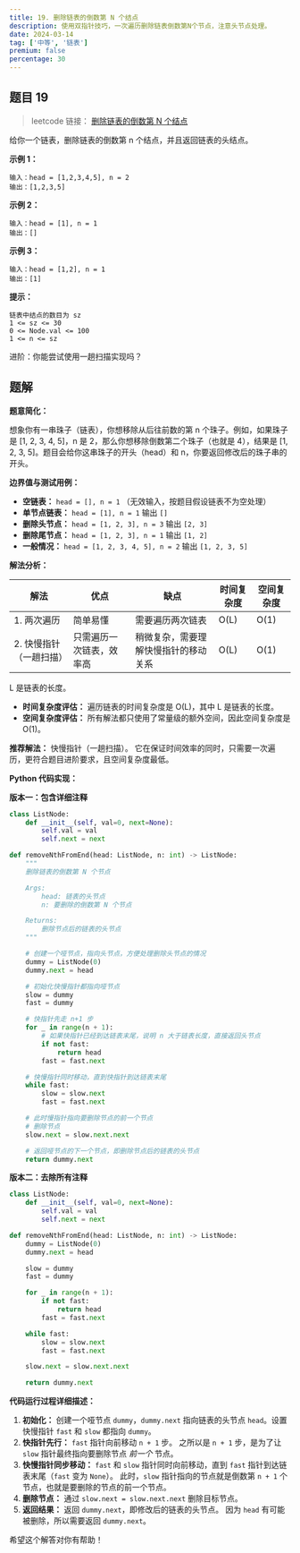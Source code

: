 ```yaml
---
title: 19. 删除链表的倒数第 N 个结点
description: 使用双指针技巧，一次遍历删除链表倒数第N个节点，注意头节点处理。
date: 2024-03-14
tag: ['中等', '链表']
premium: false
percentage: 30
---
```


## 题目 19

> leetcode 链接： [删除链表的倒数第 N 个结点](https://leetcode.cn/problems/remove-nth-node-from-end-of-list/)

给你一个链表，删除链表的倒数第 n 个结点，并且返回链表的头结点。

**示例 1：**
```
输入：head = [1,2,3,4,5], n = 2
输出：[1,2,3,5]
```

**示例 2：**
```
输入：head = [1], n = 1
输出：[]
```

**示例 3：**
```
输入：head = [1,2], n = 1
输出：[1]
```
 
**提示：**
```
链表中结点的数目为 sz
1 <= sz <= 30
0 <= Node.val <= 100
1 <= n <= sz
```

进阶：你能尝试使用一趟扫描实现吗？

## 题解

**题意简化：**

想象你有一串珠子（链表），你想移除从后往前数的第 n 个珠子。例如，如果珠子是 [1, 2, 3, 4, 5]，n 是 2，那么你想移除倒数第二个珠子（也就是 4），结果是 [1, 2, 3, 5]。题目会给你这串珠子的开头（head）和 n，你要返回修改后的珠子串的开头。

**边界值与测试用例：**

*   **空链表：**  `head = [], n = 1`  （无效输入，按题目假设链表不为空处理）
*   **单节点链表：**  `head = [1], n = 1`  输出 `[]`
*   **删除头节点：**  `head = [1, 2, 3], n = 3`  输出 `[2, 3]`
*   **删除尾节点：**  `head = [1, 2, 3], n = 1`  输出 `[1, 2]`
*   **一般情况：**  `head = [1, 2, 3, 4, 5], n = 2`  输出 `[1, 2, 3, 5]`

**解法分析：**

| 解法               | 优点                                   | 缺点                               | 时间复杂度 | 空间复杂度 |
| ------------------ | -------------------------------------- | ---------------------------------- | -------- | -------- |
| 1. 两次遍历         | 简单易懂                               | 需要遍历两次链表                     | O(L)     | O(1)     |
| 2. 快慢指针（一趟扫描） | 只需遍历一次链表，效率高                     | 稍微复杂，需要理解快慢指针的移动关系 | O(L)     | O(1)     |

L 是链表的长度。

*   **时间复杂度评估：**  遍历链表的时间复杂度是 O(L)，其中 L 是链表的长度。
*   **空间复杂度评估：**  所有解法都只使用了常量级的额外空间，因此空间复杂度是 O(1)。

**推荐解法：**  快慢指针（一趟扫描）。  它在保证时间效率的同时，只需要一次遍历，更符合题目进阶要求，且空间复杂度最低。

**Python 代码实现：**

**版本一：包含详细注释**

```python
class ListNode:
    def __init__(self, val=0, next=None):
        self.val = val
        self.next = next

def removeNthFromEnd(head: ListNode, n: int) -> ListNode:
    """
    删除链表的倒数第 N 个节点

    Args:
        head: 链表的头节点
        n: 要删除的倒数第 N 个节点

    Returns:
        删除节点后的链表的头节点
    """

    # 创建一个哑节点，指向头节点，方便处理删除头节点的情况
    dummy = ListNode(0)
    dummy.next = head

    # 初始化快慢指针都指向哑节点
    slow = dummy
    fast = dummy

    # 快指针先走 n+1 步
    for _ in range(n + 1):
        # 如果快指针已经到达链表末尾，说明 n 大于链表长度，直接返回头节点
        if not fast:
            return head
        fast = fast.next

    # 快慢指针同时移动，直到快指针到达链表末尾
    while fast:
        slow = slow.next
        fast = fast.next

    # 此时慢指针指向要删除节点的前一个节点
    # 删除节点
    slow.next = slow.next.next

    # 返回哑节点的下一个节点，即删除节点后的链表的头节点
    return dummy.next
```

**版本二：去除所有注释**

```python
class ListNode:
    def __init__(self, val=0, next=None):
        self.val = val
        self.next = next

def removeNthFromEnd(head: ListNode, n: int) -> ListNode:
    dummy = ListNode(0)
    dummy.next = head

    slow = dummy
    fast = dummy

    for _ in range(n + 1):
        if not fast:
            return head
        fast = fast.next

    while fast:
        slow = slow.next
        fast = fast.next

    slow.next = slow.next.next

    return dummy.next
```

**代码运行过程详细描述：**

1.  **初始化：**  创建一个哑节点 `dummy`，`dummy.next` 指向链表的头节点 `head`。设置快慢指针 `fast` 和 `slow` 都指向 `dummy`。
2.  **快指针先行：**  `fast` 指针向前移动 `n + 1` 步。  之所以是 `n + 1` 步，是为了让 `slow` 指针最终指向要删除节点 *前一个* 节点。
3.  **快慢指针同步移动：**  `fast` 和 `slow` 指针同时向前移动，直到 `fast` 指针到达链表末尾（`fast` 变为 `None`）。  此时，`slow` 指针指向的节点就是倒数第 `n + 1` 个节点，也就是要删除的节点的前一个节点。
4.  **删除节点：**  通过 `slow.next = slow.next.next`  删除目标节点。
5.  **返回结果：**  返回 `dummy.next`，即修改后的链表的头节点。  因为 `head` 有可能被删除，所以需要返回 `dummy.next`。

希望这个解答对你有帮助！